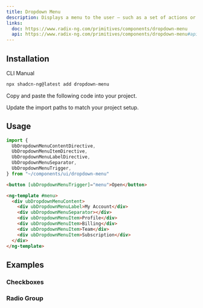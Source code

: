 ```yaml
---
title: Dropdown Menu
description: Displays a menu to the user — such as a set of actions or functions — triggered by a button.
links:
  doc: https://www.radix-ng.com/primitives/components/dropdown-menu
  api: https://www.radix-ng.com/primitives/components/dropdown-menu#api-reference
---
```


<ComponentPreview
  name="dropdown-menu-demo"
  description="A dropdown menu with icons, shortcuts and sub menu items."
/>

## Installation

<Tabs defaultValue="cli">

<TabsList>
  <TabsTrigger value="cli">CLI</TabsTrigger>
  <TabsTrigger value="manual">Manual</TabsTrigger>
</TabsList>
<TabsContent value="cli">

```bash
npx shadcn-ng@latest add dropdown-menu
```

</TabsContent>

<TabsContent value="manual">

<Steps>

<Step>Copy and paste the following code into your project.</Step>

<ComponentSource name="dropdown-menu" />

<Step>Update the import paths to match your project setup.</Step>

</Steps>

</TabsContent>

</Tabs>

## Usage

```ts
import {
  UbDropdownMenuContentDirective,
  UbDropdownMenuItemDirective,
  UbDropdownMenuLabelDirective,
  UbDropdownMenuSeparator,
  UbDropdownMenuTrigger,
} from "~/components/ui/dropdown-menu"
```

```html
<button [ubDropdownMenuTrigger]="menu">Open</button>

<ng-template #menu>
  <div ubDropdownMenuContent>
    <div ubDropdownMenuLabel>My Account</div>
    <div ubDropdownMenuSeparator></div>
    <div ubDropdownMenuItem>Profile</div>
    <div ubDropdownMenuItem>Billing</div>
    <div ubDropdownMenuItem>Team</div>
    <div ubDropdownMenuItem>Subscription</div>
  </div>
</ng-template>
```

## Examples

### Checkboxes

<ComponentPreview
  name="dropdown-menu-checkboxes"
  description="A dropdown menu with checkboxes."
/>

### Radio Group

<ComponentPreview
  name="dropdown-menu-radio-group"
  description="A dropdown menu with radio items."
/>
